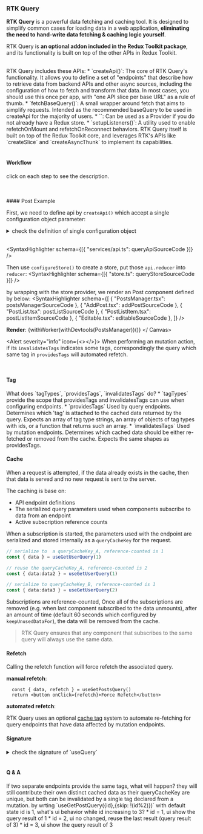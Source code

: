 


<Meta title="Topic/Redux/Redux Query" />


### RTK Query

**RTK Query** is a powerful data fetching and caching tool. 
It is designed to simplify common cases for loading data in a web application, 
**eliminating the need to hand-write data fetching & caching logic yourself**.

RTK Query is **an optional addon included in the Redux Toolkit package**, 
and its functionality is built on top of the other APIs in Redux Toolkit.

 

<br />
RTK Query includes these APIs:
* `createApi()`: The core of RTK Query's functionality. It allows you to define a set of "endpoints" that describe how to retrieve data from backend APIs and other async sources, including the configuration of how to fetch and transform that data. In most cases, you should use this once per app, with "one API slice per base URL" as a rule of thumb.
* `fetchBaseQuery()`: A small wrapper around fetch that aims to simplify requests. Intended as the recommended baseQuery to be used in createApi for the majority of users.
* `<ApiProvider />`: Can be used as a Provider if you do not already have a Redux store.
* `setupListeners()`: A utility used to enable refetchOnMount and refetchOnReconnect behaviors.
RTK Query itself is built on top of the Redux Toolkit core, 
and leverages RTK's APIs like `createSlice` and `createAsyncThunk` to implement its capabilities.

<br />
<br />

 
#### Workflow
click on each step to see the description.
<ReduxQueryFlowStepper />

<br />
<br />
#### Post Example

First, we need to define api by `createApi()` which accept a single configuration object parameter:
<details>
  <summary>check the definition of single configuration object</summary>
```ts
  baseQuery(args: InternalQueryArgs, api: BaseQueryApi, extraOptions?: DefinitionExtraOptions): any;
  endpoints(build: EndpointBuilder<InternalQueryArgs, TagTypes>): Definitions;
  extractRehydrationInfo?: (
    action: UnknownAction,
    { reducerPath }: { reducerPath: ReducerPath }
  ) =>
    | undefined
    | CombinedState<Definitions, TagTypes, ReducerPath>
  tagTypes?: readonly TagTypes[];
  reducerPath?: ReducerPath;
  serializeQueryArgs?: SerializeQueryArgs<InternalQueryArgs>;
  keepUnusedDataFor?: number; // value is in seconds
  refetchOnMountOrArgChange?: boolean | number; // value is in seconds
  refetchOnFocus?: boolean;
  refetchOnReconnect?: boolean;
```
</details>
<br />

<SyntaxHighlighter schema={[{ "services/api.ts": queryApiSourceCode }]} /> 
<br />

Then use `configureStore()` to create a store, put those `api.reducer` into `reducer`:
<SyntaxHighlighter schema={[{ "store.ts": queryStoreSourceCode }]} /> 
<br /> 

by wrapping with the store provider, we render an Post component defined by below:
<SyntaxHighlighter schema={[
      { "PostsManager.tsx": postsManagerSourceCode },
      { "AddPost.tsx": addPostSourceCode },
      { "PostList.tsx": postListSourceCode },
      { "PostListItem.tsx": postListItemSourceCode },
      { "Editable.tsx": editableSourceCode },
    ]} /> 


**Render**:
<Canvas>
   {withWorker(withDevtools(PostsManager))()}
 </ Canvas>

<Alert severity="info" icon={<></>}>
When performing an mutation action, if its `invalidatesTags` indicates some tags, 
correspondingly the query which same tag in `providesTags` will automated refetch. 
</Alert>

<br />

#### Tag
<QABox>
  <QABox.Question> 
    What does `tagTypes`, `providesTags`, `invalidatesTags` do? 
  </ QABox.Question>
  <QABox.Answer> 
  * `tagTypes` provide the scope that providesTags and invalidatesTags can use when configuring endpoints.
  * `providesTags` Used by query endpoints. Determines which 'tag' is attached to the cached data returned by the query. 
Expects an array of tag type strings, an array of objects of tag types with ids, 
or a function that returns such an array.
  * `invalidatesTags` Used by mutation endpoints. 
Determines which cached data should be either re-fetched or removed from the cache. 
Expects the same shapes as providesTags.
  </ QABox.Answer>
</ QABox>

<br />


#### Cache
When a request is attempted, 
if the data already exists in the cache, then that data is served and no new request is sent to the server.

The caching is base on:
* API endpoint definitions
* The serialized query parameters used when components subscribe to data from an endpoint
* Active subscription reference counts

When a subscription is started, 
the parameters used with the endpoint are serialized and stored internally as a `queryCacheKey` for the request.


```ts
// serialize to  a queryCacheKey_A, reference-counted is 1
const { data } = useGetUserQuery(1) 

// reuse the queryCacheKey_A, reference-counted is 2
const { data:data2 } = useGetUserQuery(1) 

// serialize to queryCacheKey_B, reference-counted is 1
const { data:data3 } = useGetUserQuery(2) 
```

Subscriptions are reference-counted, 
Once all of the subscriptions are removed (e.g. when last component subscribed to the data unmounts), 
after an amount of time (default 60 seconds which configured by `keepUnusedDataFor`), the data will be removed from the cache.

> RTK Query ensures that any component that subscribes to the same query will always use the same data. 


#### Refetch
Calling the refetch function will force refetch the associated query.

**manual refetch**:
```tsx
  const { data, refetch } = useGetPostsQuery()
  return <button onClick={refetch}>Force Refetch</button>
```

**automated refetch**: 

RTK Query uses an optional [cache tag](#tag) system to automate re-fetching for query endpoints that have data affected by mutation endpoints.

#### Signature

<details>
  <summary>check the signature of `useQuery`</summary>
```ts
type UseQuery = (
  arg: any | SkipToken,
  options?: UseQueryOptions,
) => UseQueryResult

type UseQueryOptions = {
  pollingInterval?: number
  skipPollingIfUnfocused?: boolean
  refetchOnReconnect?: boolean
  refetchOnFocus?: boolean
  skip?: boolean
  refetchOnMountOrArgChange?: boolean | number
  selectFromResult?: (result: UseQueryStateDefaultResult) => any
}

type UseQueryResult<T> = {
  // Base query state
  originalArgs?: unknown // Arguments passed to the query
  data?: T // The latest returned result regardless of hook arg, if present
  currentData?: T // The latest returned result for the current hook arg, if present
  error?: unknown // Error result if present
  requestId?: string // A string generated by RTK Query
  endpointName?: string // The name of the given endpoint for the query
  startedTimeStamp?: number // Timestamp for when the query was initiated
  fulfilledTimeStamp?: number // Timestamp for when the query was completed

  // Derived request status booleans
  isUninitialized: boolean // Query has not started yet.
  isLoading: boolean // Query is currently loading for the first time. No data yet.
  isFetching: boolean // Query is currently fetching, but might have data from an earlier request.
  isSuccess: boolean // Query has data from a successful load.
  isError: boolean // Query is currently in an "error" state.

  refetch: () => QueryActionCreatorResult // A function to force refetch the query - returns a Promise with additional methods
}
```
</details>

<details>
  <summary>check the signature of `useMutation`</summary>
```ts
type UseMutation = (
  options?: UseMutationStateOptions,
) => [UseMutationTrigger, UseMutationResult | SelectedUseMutationResult]

type UseMutationStateOptions = {
  // A method to determine the contents of `UseMutationResult`
  selectFromResult?: (result: UseMutationStateDefaultResult) => any
  // A string used to enable shared results across hook instances which have the same key
  fixedCacheKey?: string
}

type UseMutationTrigger<T> = (arg: any) => Promise<
  { data: T } | { error: BaseQueryError | SerializedError }
> & {
  requestId: string // A string generated by RTK Query
  abort: () => void // A method to cancel the mutation promise
  unwrap: () => Promise<T> // A method to unwrap the mutation call and provide the raw response/error
  reset: () => void // A method to manually unsubscribe from the mutation call and reset the result to the uninitialized state
}

type UseMutationResult<T> = {
  // Base query state
  originalArgs?: unknown // Arguments passed to the latest mutation call. Not available if using the `fixedCacheKey` option
  data?: T // Returned result if present
  error?: unknown // Error result if present
  endpointName?: string // The name of the given endpoint for the mutation
  fulfilledTimestamp?: number // Timestamp for when the mutation was completed

  // Derived request status booleans
  isUninitialized: boolean // Mutation has not been fired yet
  isLoading: boolean // Mutation has been fired and is awaiting a response
  isSuccess: boolean // Mutation has data from a successful call
  isError: boolean // Mutation is currently in an "error" state
  startedTimeStamp?: number // Timestamp for when the latest mutation was initiated

  reset: () => void // A method to manually unsubscribe from the mutation call and reset the result to the uninitialized state
}
```
</details>

<br />


#### Q & A
<QABox>
  <QABox.Question> 
    If two separate endpoints provide the same tags, what will happen?
  </ QABox.Question>
  <QABox.Answer> 
    they will still contribute their own distinct cached data as their queryCacheKey are unique, 
    but both can be invalidated by a single tag declared from a mutation. 
  </ QABox.Answer>
</ QABox>
 


<QABox>
  <QABox.Question> 
    by wrting `useGetPostQuery({id},{skip: !(id%2)})` with default state id is 1, 
    what's ui behavior while id increasing to 3?
  </ QABox.Question>
  <QABox.Answer> 
    * id = 1, ui show the query result of 1
    * id = 2, ui no changed, reuse the last result (query result of 3)
    * id = 3, ui show the query result of 3
  </ QABox.Answer>
</ QABox>

